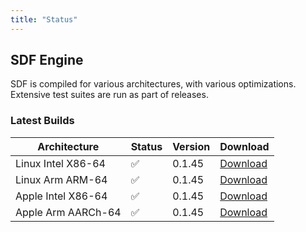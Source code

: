 ```yaml
---
title: "Status"
---
```


## SDF Engine

SDF is compiled for various architectures, with various optimizations. Extensive
test suites are run as part of releases.

### Latest Builds

| Architecture           | Status | Version | Download |
| ---------------------- | ------ | ------- | -------- |
| Linux Intel X86-64     |   ✅   | 0.1.45  | [Download](https://cdn.sdf.com/releases/download/sdf-v0.1.45-x86_64-unknown-linux-musl.tar.gz) |
| Linux Arm ARM-64       |   ✅   | 0.1.45  | [Download](https://cdn.sdf.com/releases/download/sdf-v0.1.45-arm-unknown-linux-gnueabihf.tar.gz) |
| Apple Intel X86-64     |   ✅   | 0.1.45  | [Download](https://cdn.sdf.com/releases/download/sdf-v0.1.45-x86_64-apple-darwin.tar.gz) |
| Apple Arm AARCh-64     |   ✅   | 0.1.45  | [Download](https://cdn.sdf.com/releases/download/sdf-v0.1.45-aarch64-apple-darwin.tar.gz) |
